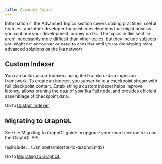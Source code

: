 ```yaml
---
title: Advanced Topics
---
```


Information in the Advanced Topics section covers coding practices, useful features, and other developer-focused considerations that might arise as you continue your development journey on Ika. The topics in this section aren't necessarily more difficult than other topics, but they include subjects you might not encounter or need to consider until you're developing more advanced solutions on the Ika network.

## Custom Indexer

You can build custom indexers using the Ika micro-data ingestion framework. To create an indexer, you subscribe to a checkpoint stream with full checkpoint content. Establishing a custom indexer helps improve latency, allows pruning the data of your Ika Full node, and provides efficient assemblage of checkpoint data.

Go to [Custom Indexer](./advanced/custom-indexer.mdx).

## Migrating to GraphQL 

See the Migrating to GraphQL guide to upgrade your smart contracts to use the GraphQL API.

{@include: ../../snippets/migrate-to-graphql.mdx}

Go to [Migrating to GraphQL](./advanced/graphql-migration.mdx).